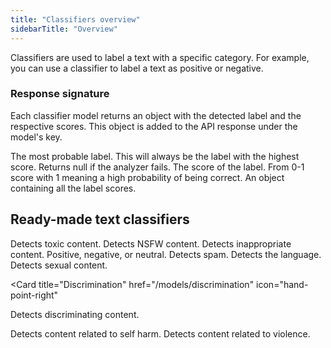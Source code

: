 ```yaml
---
title: "Classifiers overview"
sidebarTitle: "Overview"
---
```


Classifiers are used to label a text with a specific category. For example, you can use a classifier to label a text as positive or negative.

### Response signature

Each classifier model returns an object with the detected label and the respective scores. This object is added to the API response under the model's key.

<ResponseField name="label" type="string" required>
  The most probable label. This will always be the label with the highest score.
  Returns null if the analyzer fails.
</ResponseField>
<ResponseField name="score" type="number" required>
  The score of the label. From 0-1 score with 1 meaning a high probability of
  being correct.
</ResponseField>
<ResponseField name="label_scores" type="object" required>
  An object containing all the label scores.
</ResponseField>

## Ready-made text classifiers

<CardGroup cols={3}>
  <Card title="Toxicity" href="/models/toxicity" icon="fire">
    Detects toxic content.
  </Card>

<Card title="NSFW" href="/models/nsfw" icon="flag">
    Detects NSFW content.

</Card>
<Card title="Propriety" href="/models/propriety" icon="hand">
    Detects inappropriate content.
  </Card>

<Card title="Sentiment" href="/models/sentiment" icon="heart">
  Positive, negative, or neutral.
</Card>

<Card title="Spam" href="/models/spam" icon="star">
  Detects spam.
</Card>

<Card title="Language" href="/models/language" icon="language">
  Detects the language.
</Card>

<Card title="Sexual" href="/models/sexual" icon="venus-mars">
  Detects sexual content.
</Card>

<Card
  title="Discrimination"
  href="/models/discrimination"
  icon="hand-point-right"
>
  Detects discriminating content.
</Card>

<Card title="Self harm" href="/models/self-harm" icon="face-frown">
  Detects content related to self harm.
</Card>

<Card title="Violence" href="/models/violence" icon="hand-fist">
  Detects content related to violence.
</Card>

</CardGroup>
